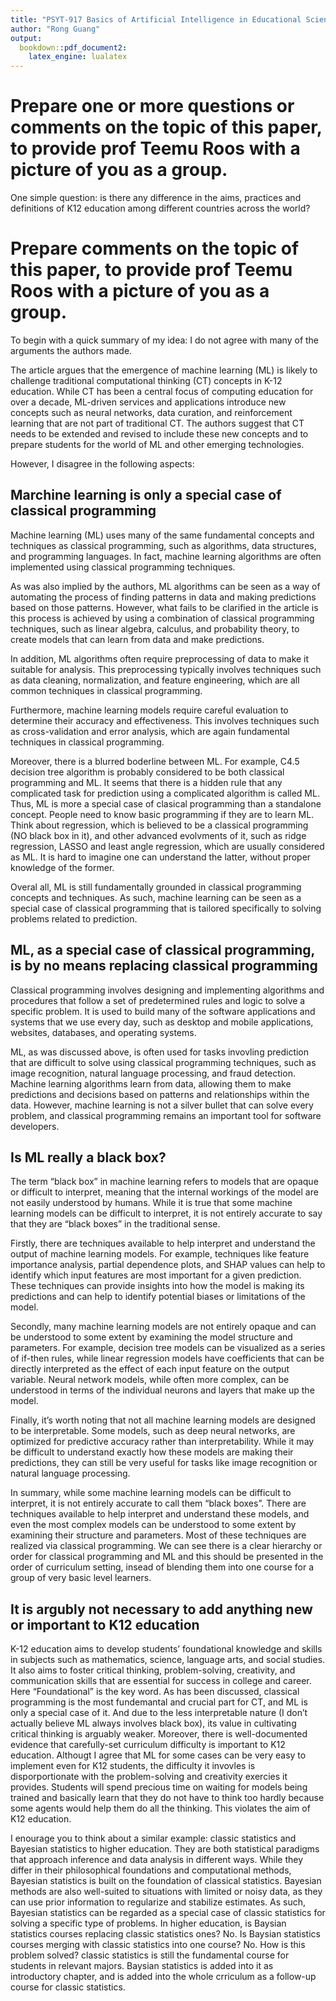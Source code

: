 ```yaml
---
title: "PSYT-917 Basics of Artificial Intelligence in Educational Sciences, Assignment 2"
author: "Rong Guang"
output:
  bookdown::pdf_document2:
    latex_engine: lualatex
---
```


# Prepare one or more questions or comments on the topic of this paper, to provide prof Teemu Roos with a picture of you as a group. 

One simple question: is there any difference in the aims, practices and definitions of K12 education among different countries across the world?

# Prepare comments on the topic of this paper, to provide prof Teemu Roos with a picture of you as a group. 

To begin with a quick summary of my idea: I do not agree with many of the arguments the authors made. 

The article argues that the emergence of machine learning (ML) is likely to challenge traditional computational thinking (CT) concepts in K-12 education. While CT has been a central focus of computing education for over a decade, ML-driven services and applications introduce new concepts such as neural networks, data curation, and reinforcement learning that are not part of traditional CT. The authors suggest that CT needs to be extended and revised to include these new concepts and to prepare students for the world of ML and other emerging technologies.

However, I disagree in the following aspects:

## Marchine learning is only a special case of classical programming

Machine learning (ML) uses many of the same fundamental concepts and techniques as classical programming, such as algorithms, data structures, and programming languages. In fact, machine learning algorithms are often implemented using classical programming techniques. 

As was also implied by the authors, ML algorithms can be seen as a way of automating the process of finding patterns in data and making predictions based on those patterns. However, what fails to be clarified in the article is this process is achieved by using a combination of classical programming techniques, such as linear algebra, calculus, and probability theory, to create models that can learn from data and make predictions.

In addition, ML algorithms often require preprocessing of data to make it suitable for analysis. This preprocessing typically involves techniques such as data cleaning, normalization, and feature engineering, which are all common techniques in classical programming.

Furthermore, machine learning models require careful evaluation to determine their accuracy and effectiveness. This involves techniques such as cross-validation and error analysis, which are again fundamental techniques in classical programming.

Moreover, there is a blurred boderline between ML. For example, C4.5 decision tree algorithm is probably considered to be both classical programming and ML. It seems that there is a hidden rule that any complicated task for prediction using a complicated algorithm is called ML. Thus, ML is more a special case of clasical programming than a standalone concept. People need to know basic programming if they are to learn ML. Think about regression, which is believed to be a classical programming (NO black box in it), and other advanced evolvments of it, such as ridge regression, LASSO and least angle regression, which are usually considered as ML. It is hard to imagine one can understand the latter, without proper knowledge of the former.  

Overal all, ML is still fundamentally grounded in classical programming concepts and techniques. As such, machine learning can be seen as a special case of classical programming that is tailored specifically to solving problems related to prediction.

## ML, as a special case of classical programming, is by no means replacing classical programming

Classical programming involves designing and implementing algorithms and procedures that follow a set of predetermined rules and logic to solve a specific problem. It is used to build many of the software applications and systems that we use every day, such as desktop and mobile applications, websites, databases, and operating systems.

ML, as was discussed above, is often used for tasks invovling prediction that are difficult to solve using classical programming techniques, such as image recognition, natural language processing, and fraud detection. Machine learning algorithms learn from data, allowing them to make predictions and decisions based on patterns and relationships within the data. However, machine learning is not a silver bullet that can solve every problem, and classical programming remains an important tool for software developers.

## Is ML really a black box?

The term "black box" in machine learning refers to models that are opaque or difficult to interpret, meaning that the internal workings of the model are not easily understood by humans. While it is true that some machine learning models can be difficult to interpret, it is not entirely accurate to say that they are "black boxes" in the traditional sense.

Firstly, there are techniques available to help interpret and understand the output of machine learning models. For example, techniques like feature importance analysis, partial dependence plots, and SHAP values can help to identify which input features are most important for a given prediction. These techniques can provide insights into how the model is making its predictions and can help to identify potential biases or limitations of the model.

Secondly, many machine learning models are not entirely opaque and can be understood to some extent by examining the model structure and parameters. For example, decision tree models can be visualized as a series of if-then rules, while linear regression models have coefficients that can be directly interpreted as the effect of each input feature on the output variable. Neural network models, while often more complex, can be understood in terms of the individual neurons and layers that make up the model.

Finally, it's worth noting that not all machine learning models are designed to be interpretable. Some models, such as deep neural networks, are optimized for predictive accuracy rather than interpretability. While it may be difficult to understand exactly how these models are making their predictions, they can still be very useful for tasks like image recognition or natural language processing.

In summary, while some machine learning models can be difficult to interpret, it is not entirely accurate to call them "black boxes". There are techniques available to help interpret and understand these models, and even the most complex models can be understood to some extent by examining their structure and parameters. Most of these techniques are realized via classical programming. We can see there is a clear hierarchy or order for classical programming and ML and this should be presented in the order of curriculum setting, insead of blending them into one course for a group of very basic level learners. 

## It is argubly not necessary to add anything new or important to K12 education

K-12 education aims to develop students' foundational knowledge and skills in subjects such as mathematics, science, language arts, and social studies. It also aims to foster critical thinking, problem-solving, creativity, and communication skills that are essential for success in college and career. Here "Foundational" is the key word. As has been discussed, classical programming is the most fundemantal and crucial part for CT, and ML is only a special case of it. And due to the less interpretable nature (I don't actually believe ML always involves black box), its value in cultivating critical thinking is arguably weaker. Moreover, there is well-documented evidence that carefully-set curriculum difficulty is important to K12 education. Althougt I agree that ML for some cases can be very easy to implement even for K12 students, the difficulty it invovles is disporportionate with the problem-solving and creativity exercies it provides. Students will spend precious time on waiting for models being trained and basically learn that they do not have to think too hardly because some agents would help them do all the thinking. This violates the aim of K12 education.

I enourage you to think about a similar example: classic statistics and Bayesian statistics to higher education. They are both statistical paradigms that approach inference and data analysis in different ways. While they differ in their philosophical foundations and computational methods, Bayesian statistics is built on the foundation of classical statistics. Bayesian methods are also well-suited to situations with limited or noisy data, as they can use prior information to regularize and stabilize estimates. As such, Bayesian statistics can be regarded as a special case of classic statistics for solving a specific type of problems. In higher education, is Baysian statistics courses replacing classic statistics ones? No. Is Baysian statistics courses merging with classic statistics into one course? No. How is this problem solved? 
classic statistics is still the fundamental course for students in relevant majors. Baysian statistics is added into it as introductory chapter, and is added into the whole crriculum as a follow-up course for classic statistics.












